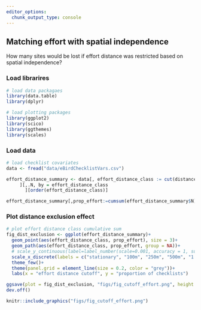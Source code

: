 ```yaml
---
editor_options: 
  chunk_output_type: console
---
```


## Matching effort with spatial independence

How many sites would be lost if effort distance was restricted based on spatial independence?

### Load librarires

```r
# load data packagaes
library(data.table)
library(dplyr)

# load plotting packages
library(ggplot2)
library(scico)
library(ggthemes)
library(scales)
```

### Load data

```r
# load checklist covariates
data <- fread("data/eBirdChecklistVars.csv")

effort_distance_summary <- data[, effort_distance_class := cut(distance, breaks = c(-1, 0.001, 0.1, 0.25, 0.5, 1, 2.5, 5, Inf), ordered_result = T)
     ][,.N, by = effort_distance_class
       ][order(effort_distance_class)]

effort_distance_summary[,prop_effort:=cumsum(effort_distance_summary$N)/nrow(data)]
```

### Plot distance exclusion effect

```r
# plot effort distance class cumulative sum
fig_dist_exclusion <- ggplot(effort_distance_summary)+
  geom_point(aes(effort_distance_class, prop_effort), size = 3)+
  geom_path(aes(effort_distance_class, prop_effort, group = NA))+
  # scale_y_continuous(label=label_number(scale=0.001, accuracy = 1, suffix = "K"))+
  scale_x_discrete(labels = c("stationary", "100m", "250m", "500m", "1 km", "2.5 km", "5 km"))+
  theme_few()+
  theme(panel.grid = element_line(size = 0.2, color = "grey"))+
  labs(x = "effort distance cutoff", y = "proportion of checklists")

ggsave(plot = fig_dist_exclusion, "figs/fig_cutoff_effort.png", height = 6, width = 8, dpi = 300)
dev.off()
```

```r
knitr::include_graphics("figs/fig_cutoff_effort.png")
```

